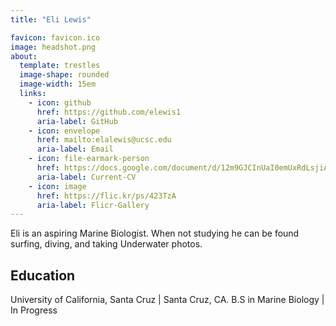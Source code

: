 ```yaml
---
title: "Eli Lewis"

favicon: favicon.ico
image: headshot.png
about: 
  template: trestles
  image-shape: rounded
  image-width: 15em
  links:
    - icon: github
      href: https://github.com/elewis1
      aria-label: GitHub
    - icon: envelope
      href: mailto:elalewis@ucsc.edu
      aria-label: Email
    - icon: file-earmark-person
      href: https://docs.google.com/document/d/12m9GJCInUaI0emUxRdLsjiAYZeFK_9FS/edit?usp=sharing&ouid=117224765699884756359&rtpof=true&sd=true
      aria-label: Current-CV
    - icon: image
      href: https://flic.kr/ps/423TzA
      aria-label: Flicr-Gallery
---
```


Eli is an aspiring Marine Biologist. When not studying he can be found surfing, diving, and taking Underwater photos.

## Education

University of California, Santa Cruz \| Santa Cruz, CA. B.S in Marine Biology \| In Progress

## 
